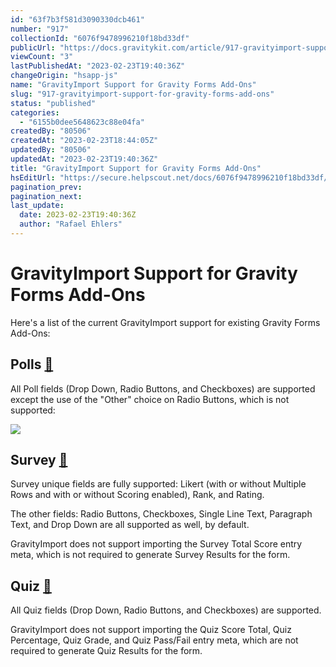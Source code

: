 ```yaml
---
id: "63f7b3f581d3090330dcb461"
number: "917"
collectionId: "6076f9478996210f18bd33df"
publicUrl: "https://docs.gravitykit.com/article/917-gravityimport-support-for-gravity-forms-add-ons"
viewCount: "3"
lastPublishedAt: "2023-02-23T19:40:36Z"
changeOrigin: "hsapp-js"
name: "GravityImport Support for Gravity Forms Add-Ons"
slug: "917-gravityimport-support-for-gravity-forms-add-ons"
status: "published"
categories: 
  - "6155b0dee5648623c88e04fa"
createdBy: "80506"
createdAt: "2023-02-23T18:44:05Z"
updatedBy: "80506"
updatedAt: "2023-02-23T19:40:36Z"
title: "GravityImport Support for Gravity Forms Add-Ons"
hsEditUrl: "https://secure.helpscout.net/docs/6076f9478996210f18bd33df/article/63f7b3f581d3090330dcb461"
pagination_prev: 
pagination_next: 
last_update:
  date: 2023-02-23T19:40:36Z
  author: "Rafael Ehlers"
---
```


# GravityImport Support for Gravity Forms Add-Ons

Here's a list of the current GravityImport support for existing Gravity Forms Add-Ons:

## Polls [🔗](https://www.gravityforms.com/add-ons/polls/)

All Poll fields (Drop Down, Radio Buttons, and Checkboxes) are supported except the use of the "Other" choice on Radio Buttons, which is not supported:

![](https://s3.amazonaws.com/helpscout.net/docs/assets/54c58489e4b051242988532c/images/63f7b476188a9d242a7d5dcb/file-GMYeL41jtr.png)

## Survey [🔗](https://www.gravityforms.com/add-ons/survey/)

Survey unique fields are fully supported: Likert (with or without Multiple Rows and with or without Scoring enabled), Rank, and Rating.

The other fields: Radio Buttons, Checkboxes, Single Line Text, Paragraph Text, and Drop Down are all supported as well, by default.

GravityImport does not support importing the Survey Total Score entry meta, which is not required to generate Survey Results for the form.

## Quiz [🔗](https://www.gravityforms.com/add-ons/quiz/)

All Quiz fields (Drop Down, Radio Buttons, and Checkboxes) are supported.

GravityImport does not support importing the Quiz Score Total, Quiz Percentage, Quiz Grade, and Quiz Pass/Fail entry meta, which are not required to generate Quiz Results for the form.